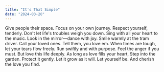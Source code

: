 ```yaml
---
title: "It's That Simple"
date: "2024-03-20"
---
```


Give people their space.
Focus on your own journey.
Respect yourself, tenderly.
Don't let life's troubles weigh you down.
Sing with all your heart to the music.
Look in the mirror—dance with joy.
Smile warmly at the tram driver.
Call your loved ones.
Tell them, you love em.
When times are tough, let your tears flow freely.
Run swiftly and with purpose.
Feel the anger if you must.
But love this life deeply.
As long as love fills your heart,
Step into the garden.
Protect it gently.
Let it grow as it will.
Let yourself be.
And cherish the love you find. 